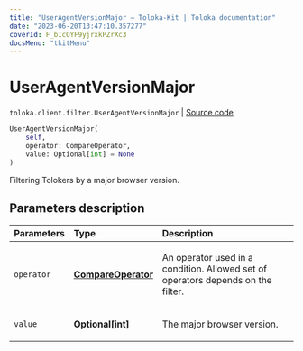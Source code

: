 ```yaml
---
title: "UserAgentVersionMajor — Toloka-Kit | Toloka documentation"
date: "2023-06-20T13:47:10.357277"
coverId: F_bIcOYF9yjrxkPZrXc3
docsMenu: "tkitMenu"
---
```


# UserAgentVersionMajor

`toloka.client.filter.UserAgentVersionMajor` | [Source code](https://github.com/Toloka/toloka-kit/blob/v1.2.0/src/client/filter.py#L722)

```python
UserAgentVersionMajor(
    self,
    operator: CompareOperator,
    value: Optional[int] = None
)
```

Filtering Tolokers by a major browser version.

## Parameters description

| Parameters | Type | Description |
| :----------| :----| :-----------|
`operator`|**[CompareOperator](/docs/toloka-kit/reference/toloka.client.primitives.operators.CompareOperator)**|<p>An operator used in a condition. Allowed set of operators depends on the filter.</p>
`value`|**Optional\[int\]**|<p>The major browser version.</p>